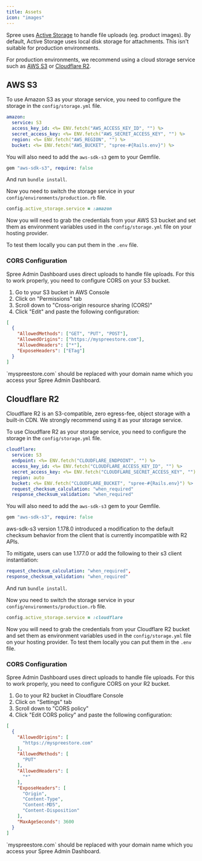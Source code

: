 ```yaml
---
title: Assets
icon: "images"
---
```


Spree uses [Active Storage](https://guides.rubyonrails.org/active_storage_overview.html) to handle file uploads (eg. product images). By default, Active Storage uses local disk storage for attachments. This isn't suitable for production environments.

For production environments, we recommend using a cloud storage service such as [AWS S3](https://aws.amazon.com/s3/) or [Cloudflare R2](https://www.cloudflare.com/r2/).

## AWS S3

To use Amazon S3 as your storage service, you need to configure the storage in the `config/storage.yml` file.

```yaml
amazon:
  service: S3
  access_key_id: <%= ENV.fetch("AWS_ACCESS_KEY_ID", "") %>
  secret_access_key: <%= ENV.fetch("AWS_SECRET_ACCESS_KEY", "") %>
  region: <%= ENV.fetch("AWS_REGION", "") %>
  bucket: <%= ENV.fetch("AWS_BUCKET", "spree-#{Rails.env}") %>
```

You will also need to add the `aws-sdk-s3` gem to your Gemfile.

```ruby
gem "aws-sdk-s3", require: false
```

And run `bundle install`.

Now you need to switch the storage service in your `config/environments/production.rb` file.

```ruby
config.active_storage.service = :amazon
```

Now you will need to grab the credentials from your AWS S3 bucket and set them as environment variables used in the `config/storage.yml` file on your hosting provider.

To test them locally you can put them in the `.env` file.

### CORS Configuration

Spree Admin Dashboard uses direct uploads to handle file uploads. For this to work properly, you need to configure CORS on your S3 bucket.

1. Go to your S3 bucket in AWS Console
2. Click on "Permissions" tab
3. Scroll down to "Cross-origin resource sharing (CORS)"
4. Click "Edit" and paste the following configuration:

```json
[
  {
    "AllowedMethods": ["GET", "PUT", "POST"],
    "AllowedOrigins": ["https://myspreestore.com"],
    "AllowedHeaders": ["*"],
    "ExposeHeaders": ["ETag"]
  }
]
```

<Info>
`myspreestore.com` should be replaced with your domain name which you access your Spree Admin Dashboard.
</Info>

## Cloudflare R2

Cloudflare R2 is an S3-compatible, zero egress-fee, object storage with a built-in CDN. We strongly recommend using it as your storage service.

To use Cloudflare R2 as your storage service, you need to configure the storage in the `config/storage.yml` file.

```yaml
cloudflare:
  service: S3
  endpoint: <%= ENV.fetch("CLOUDFLARE_ENDPOINT", "") %>
  access_key_id: <%= ENV.fetch("CLOUDFLARE_ACCESS_KEY_ID", "") %>
  secret_access_key: <%= ENV.fetch("CLOUDFLARE_SECRET_ACCESS_KEY", "") %>
  region: auto
  bucket: <%= ENV.fetch("CLOUDFLARE_BUCKET", "spree-#{Rails.env}") %>
  request_checksum_calculation: "when_required"
  response_checksum_validation: "when_required"
```

You will also need to add the `aws-sdk-s3` gem to your Gemfile.

```ruby
gem "aws-sdk-s3", require: false
```

<Info>
aws-sdk-s3 version 1.178.0 introduced a modification to the default checksum behavior from the client that is currently incompatible with R2 APIs.

To mitigate, users can use 1.177.0 or add the following to their s3 client instantiation:

```yaml
request_checksum_calculation: "when_required",
response_checksum_validation: "when_required"
```
</Info>

And run `bundle install`.

Now you need to switch the storage service in your `config/environments/production.rb` file.

```ruby
config.active_storage.service = :cloudflare
```

Now you will need to grab the credentials from your Cloudflare R2 bucket and set them as environment variables used in the `config/storage.yml` file on your hosting provider.
To test them locally you can put them in the `.env` file.

### CORS Configuration

Spree Admin Dashboard uses direct uploads to handle file uploads. For this to work properly, you need to configure CORS on your R2 bucket.

1. Go to your R2 bucket in Cloudflare Console
2. Click on "Settings" tab
3. Scroll down to "CORS policy"
4. Click "Edit CORS policy" and paste the following configuration:

```json
[
  {
    "AllowedOrigins": [
      "https://myspreestore.com"
    ],
    "AllowedMethods": [
      "PUT"
    ],
    "AllowedHeaders": [
      "*"
    ],
    "ExposeHeaders": [
      "Origin",
      "Content-Type",
      "Content-MD5",
      "Content-Disposition"
    ],
    "MaxAgeSeconds": 3600
  }
]
```

<Info>
`myspreestore.com` should be replaced with your domain name which you access your Spree Admin Dashboard.
</Info>